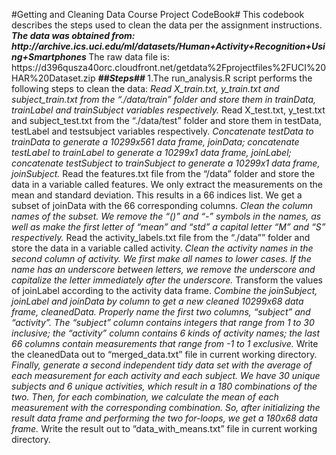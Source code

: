 #Getting and Cleaning Data Course Project CodeBook#
This codebook describes the steps used to clean the data per the assignment instructions. 
***
The data was obtained from:
http://archive.ics.uci.edu/ml/datasets/Human+Activity+Recognition+Using+Smartphones
***
The raw data file is:
https://d396qusza40orc.cloudfront.net/getdata%2Fprojectfiles%2FUCI%20HAR%20Dataset.zip
***
##Steps##
***
1.The run_analysis.R script performs the following steps to clean the data:
 *Read X_train.txt, y_train.txt and subject_train.txt from the "./data/train" folder and store them in trainData, trainLabel and trainSubject variables respectively.
 *Read X_test.txt, y_test.txt and subject_test.txt from the "./data/test" folder and store them in testData, testLabel and testsubject variables respectively.
  *Concatenate testData to trainData to generate a 10299x561 data frame, joinData; concatenate testLabel to trainLabel to generate a 10299x1 data frame, joinLabel; concatenate testSubject to trainSubject to generate a 10299x1 data frame, joinSubject.
  *Read the features.txt file from the "/data" folder and store the data in a variable called features. We only extract the measurements on the mean and standard deviation. This results in a 66 indices list. We get a subset of joinData with the 66 corresponding columns.
  *Clean the column names of the subset. We remove the "()" and "-" symbols in the names, as well as make the first letter of "mean" and "std" a capital letter "M" and "S" respectively.
  *Read the activity_labels.txt file from the "./data"" folder and store the data in a variable called activity.
  *Clean the activity names in the second column of activity. We first make all names to lower cases. If the name has an underscore between letters, we remove the underscore and capitalize the letter immediately after the underscore.
  *Transform the values of joinLabel according to the activity data frame.
  *Combine the joinSubject, joinLabel and joinData by column to get a new cleaned 10299x68 data frame, cleanedData. Properly name the first two columns, "subject" and "activity". The "subject" column contains integers that range from 1 to 30 inclusive; the "activity" column contains 6 kinds of activity names; the last 66 columns contain measurements that range from -1 to 1 exclusive.
  *Write the cleanedData out to "merged_data.txt" file in current working directory.
  *Finally, generate a second independent tidy data set with the average of each measurement for each activity and each subject. We have 30 unique subjects and 6 unique activities, which result in a 180 combinations of the two. Then, for each combination, we calculate the mean of each measurement with the corresponding combination. So, after initializing the result data frame and performing the two for-loops, we get a 180x68 data frame.
  *Write the result out to "data_with_means.txt" file in current working directory. 
